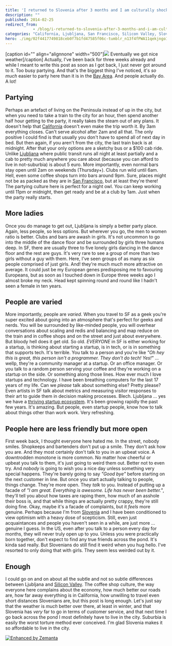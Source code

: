 ```yaml
---
title: 'I returned to Slovenia after 3 months and I am culturally shocked'
description: ""
published: 2014-02-25
redirect_from: 
            - /blog/i-returned-to-slovenia-after-3-months-and-i-am-culturally-shocked/swizec/6530
categories: "California, Ljubljana, San Francisco, Silicon Valley, Slovenia, Travel + Events"
hero: ./img/02f4417749818ceb0f7b1fd47585f06c-tumblr_n13f4fPWA11qekjngo1_500.jpg
---
```

\[caption id=&quot;&quot; align=&quot;alignnone&quot; width=&quot;500&quot;]![](./img/02f4417749818ceb0f7b1fd47585f06c-tumblr_n13f4fPWA11qekjngo1_500.jpg) Eventually we got nice weather\[/caption] Actually, I&#x27;ve been back for three weeks already and while I meant to write this post as soon as I got back, I just never got around to it. Too busy partying. And that&#x27;s the biggest thing I&#x27;ve noticed, it&#x27;s _so much_ easier to party here than it is in the [Bay Area](<http://maps.google.com/maps?ll=37.75,-122.283333333&amp;spn=0.1,0.1&amp;q=37.75,-122.283333333 (San%20Francisco%20Bay%20Area)&amp;t=h> "San Francisco Bay Area"). And people actually do. A lot!

## Partying

Perhaps an artefact of living on the Peninsula instead of up in the city, but when you need to take a train to the city for an hour, then spend another half hour getting to the party, it really takes the steam out of any plans. It doesn&#x27;t help that [California](<http://maps.google.com/maps?ll=37.0,-120.0&amp;spn=10.0,10.0&amp;q=37.0,-120.0 (California)&amp;t=h> "California") doesn&#x27;t even make the trip worth it. By 3am everything closes. Can&#x27;t serve alcohol after 2am and all that. The only positive I could find is that usually you don&#x27;t have to spend all of next day in bed. But then again, if you aren&#x27;t from the city, the last train back is at midnight. After that your only options are a sketchy bus or a $100 cab ride. Unlike [Ljubljana](<http://maps.google.com/maps?ll=46.0555555556,14.5083333333&amp;spn=0.1,0.1&amp;q=46.0555555556,14.5083333333 (Ljubljana)&amp;t=h> "Ljubljana") where public transit runs all night at least partially and a cab to pretty much anywhere you care about (because you can afford to live in not-suburbia) is about 5 euro. More importantly, even normal bars stay open until 2am on weekends (Thursday+). Clubs run wild until 6am. Hell, even some coffee shops turn into bars around 9pm. Sure, places might not be as packed as they are in [San Francisco](<http://maps.google.com/maps?ll=37.7833333333,-122.416666667&amp;spn=0.1,0.1&amp;q=37.7833333333,-122.416666667 (San%20Francisco)&amp;t=h> "San Francisco"), but at least they&#x27;re there! The partying culture here is perfect for a night owl. You can keep working until 11pm or midnight, then get ready and be at a club by 1am. Just when the party really starts.

## More ladies

Once you do manage to get out, Ljubljana is simply a better party place. Again, less people, so less options. But wherever you go, the men to women ratio is better. Clubs and bars are awash in girls. It&#x27;s not uncommon to go into the middle of the dance floor and be surrounded by girls three humans deep. In SF, there are usually three to five lonely girls dancing in the dance floor and the rest are guys. It&#x27;s very rare to see a group of more than two girls without a guy with them. Here, I&#x27;ve seen groups of as many as six people comprised of just girls. And! they&#x27;re much _much_ more attractive on average. It could just be my European genes predisposing me to favouring Europeans, but as soon as I touched down in Europe three weeks ago I almost broke my neck. Head kept spinning round and round like I hadn&#x27;t seen a female in ten years.

## People are varied

More importantly, people are _varied_. When you travel to SF as a geek you&#x27;re super excited about going into an atmosphere that&#x27;s perfect for geeks and nerds. You will be surrounded by like-minded people, you will overhear conversations about scaling and redis and balancing and map reduce on the train and in coffee shops and on the street and just about everywhere. But bloody hell does it get old. So old. _EVERYONE_ in SF is either working for a startup, is thinking about starting a startup, is in tech, or is in something that supports tech. It&#x27;s terrible. You talk to a person and you&#x27;re like _&quot;Oh hey this is great, this person isn&#x27;t a programmer. They don&#x27;t do tech! Yes!&quot;_ ... wellp, they&#x27;re a community manager at a startup. Or an office manager. Or you talk to a random person serving your coffee and they&#x27;re working on a startup on the side. Or something along those lines. How ever much I love startups and technology. I have been breathing computers for the last 17 years of my life. Can we _please_ talk about something else? Pretty please? Even artists in SF talk about metrics and measuring visitor responses to their art to guide them in decision making processes. Blech. Ljubljana ... yes we have a [thriving startup ecosystem](http://www.internetweek.si/pregled-startup-podpornega-okolja-v-sloveniji/). It&#x27;s been growing rapidly the past few years. It&#x27;s amazing. But people, even startup people, know how to talk about things other than work work. Very refreshing.

## People here are less friendly but more open

First week back, I thought everyone here hated me. In the street, nobody smiles. Shopkeeps and bartenders don&#x27;t put up a smile. They don&#x27;t ask how you are. And they most certainly don&#x27;t talk to you in an upbeat voice. A downtrodden monotone is more common. No matter how cheerful or upbeat you talk to them, it&#x27;s just going to weird them out. Better not to even try. And _nobody_ is going to wish you a nice day unless something very special happens. They&#x27;re barely going to say _&quot;Good bye&quot;_ before starting on the next customer in line. But once you start actually talking to people, things change. They&#x27;re more open. They _talk_ to you. Instead of putting up a facade of _&quot;I am great. Everything is awesome. Life has never been better.&quot;_, they&#x27;ll tell you about how taxes are raping them, how much of an asshole their boss is, and that while things are actually pretty crappy, they&#x27;re still doing fine. Okay, maybe it&#x27;s a facade of complaints, but it _feels_ more genuine. Perhaps because I&#x27;m from [Slovenia](<http://maps.google.com/maps?ll=46.05,14.5&amp;spn=10.0,10.0&amp;q=46.05,14.5 (Slovenia)&amp;t=h> "Slovenia") and I have been conditioned to view optimism with a heavy dose of scepticism. Still, even just acquaintances and people you haven&#x27;t seen in a while, are just more ... genuine I guess. In the US, even after you talk to a person every day for months, they will never truly open up to you. Unless you were practically born together, don&#x27;t expect to find any true friends across the pond. It&#x27;s kinda sad really. But Slovenians do still find it weird when you hug hello. I&#x27;ve resorted to only doing that with girls. They seem less weirded out by it.

## Enough

I could go on and on about all the subtle and not so subtle differences between Ljubljana and [Silicon Valley](<http://maps.google.com/maps?ll=37.37,-122.04&amp;spn=1.0,1.0&amp;q=37.37,-122.04 (Silicon%20Valley)&amp;t=h> "Silicon Valley"). The coffee shop culture, the way everyone here complains about the economy, how much better our roads are, how far away everything is in California, how unwilling to travel even short distances Slovenians are, but this post is long enough. Let&#x27;s just say that the weather is _much_ better over there, at least in winter, and that Slovenia has _very_ far to go in terms of customer service, and that next time I go back across the pond I most definitely have to live in the city. Suburbia is easily the worst torture method ever conceived. I&#x27;m glad Slovenia makes it so affordable to live in the city.

[![Enhanced by Zemanta](http://img.zemanta.com/zemified_e.png?x-id=f231d9c0-2e6c-4563-99ac-73f982f6c1af)](http://www.zemanta.com/?px "Enhanced by Zemanta")